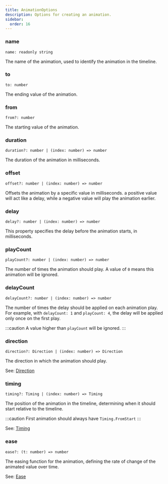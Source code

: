 ```yaml
---
title: AnimationOptions
description: Options for creating an animation.
sidebar:
  order: 16
---
```



### name

`name: readonly string` <Badge text="Required" variant="note" size="small" />

The name of the animation, used to identify the animation in the timeline.

### to

`to: number` <Badge text="Required" variant="note" size="small" />

The ending value of the animation.

### from

`from?: number` <Badge text="Default: 0" variant="tip" size="small" />

The starting value of the animation.

### duration

`duration?: number | (index: number) => number` <Badge text="Default: 350" variant="tip" size="small" />

The duration of the animation in milliseconds.

### offset

`offset?: number | (index: number) => number` <Badge text="Default: 0" variant="tip" size="small" />

Offsets the animation by a specific value in milliseconds.
a positive value will act like a delay, while a negative value will play the animation earlier.

### delay

`delay?: number | (index: number) => number` <Badge text="Default: 0" variant="tip" size="small" />

This property specifies the delay before the animation starts, in milliseconds.

### playCount

`playCount?: number | (index: number) => number` <Badge text="Default: 1" variant="tip" size="small" />

The number of times the animation should play.
A value of `0` means this animation will be ignored.

### delayCount

`delayCount?: number | (index: number) => number` <Badge text="Default: playCount" variant="tip" size="small" />

The number of times the delay should be applied on each animation play.
For example, with `delayCount: 1` and `playCount: 4`, the delay will be applied only once on the first play.

:::caution
A value higher than `playCount` will be ignored.
:::

### direction

`direction?: Direction | (index: number) => Direction` <Badge text="Default: Direction.Forward" variant="tip" size="small" />

The direction in which the animation should play.

See: [Direction](/animare/api/enums/direction/)

### timing

`timing?: Timing | (index: number) => Timing` <Badge text="Default: Timing.AfterPrevious" variant="tip" size="small" />

The position of the animation in the timeline, determining when it should start relative to the timeline.

:::caution
First animation should always have `Timing.FromStart`
:::

See: [Timing](/animare/api/enums/timing/)

### ease

`ease?: (t: number) => number` <Badge text="Default: ease.linear" variant="tip" size="small" />

The easing function for the animation, defining the rate of change of the animated value over time.

See: [Ease](/animare/api/plugins/ease/)
